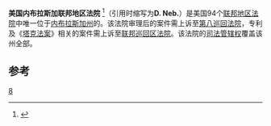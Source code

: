 {{Infobox U.S. district court
|district name =  美国内布拉斯加联邦地区法院
|abbrev = D. Neb.
|appeals to = 第八巡回
|map image name = 
|map image width = 200
|map image caption = 
|seal = 
|seal size = 160
|established = 1867年3月25日 
|judges assigned = 3
|chief judge =Laurie Smith Camp
|official site = http://www.ned.uscourts.gov
}}

'''美国内布拉斯加联邦地区法院''' <ref name="中文名参考">{{cite web | url=http://dailynews.sina.com/gb/news/usa/uspolitics/singtao/20120724/09093596182.html | title=中文名参考 | accessdate=2013-08-08 }}</ref>（引用时缩写为'''D. Neb.'''）是美国94个[[联邦地区法院|联邦地区法院]]中唯一位于[[内布拉斯加州|内布拉斯加州]]的。该法院审理后的案件需上诉至[[美国联邦第八巡回上诉法院|第八巡回法院]]，专利及《[[塔克法案|塔克法案]]》相关的案件需上诉至[[联邦巡回区法院|联邦巡回区法院]]。该法院的[[司法管辖权|司法管辖权]]覆盖该州全部。

==参考==
{{reflist}}
{{联邦地区法院}}

[[Category:美国联邦地区法院|8]]